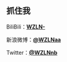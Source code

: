 ## 抓住我

BiliBili：<strong><a href="https://space.bilibili.com/520963749" target="_blank">WZLN-</a></strong>

新浪微博：<strong><a href="https://weibo.com/wzlnaa" target="_blank">@WZLNaa</a></strong>

Twitter：<strong><a href="https://twitter.com/WZLNnb" target="_blank">@WZLNnb</a></strong>
